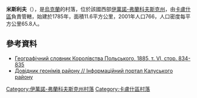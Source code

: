 {{coord|49|0|20|N|24|30|3|E|scale:30000|display=title}}

'''米斯利夫'''（{{lang-uk|Мислів}}），是[[烏克蘭|烏克蘭]]的村落，位於該國西部[[伊萬諾-弗蘭科夫斯克州|伊萬諾-弗蘭科夫斯克州]]，由[[卡盧什區|卡盧什區]]負責管轄，始建於1785年，面積11.6平方公里，2001年人口766，人口密度每平方公里65.8人。

==參考資料==
*[http://dir.icm.edu.pl/pl/Slownik_geograficzny/Tom_VI/834 Географічний словник Королівства Польського, 1885, т. VІ, стор. 834-835]
*[http://info-kalush.at.ua/index/dovidnik_vulic_sil_01/0-27 Довідник геонімів району // Інформаційний портал Калуського району]

{{DEFAULTSORT:Мислів}}
[[Category:伊萬諾-弗蘭科夫斯克州村落|Category:伊萬諾-弗蘭科夫斯克州村落]]
[[Category:卡盧什區村落|Category:卡盧什區村落]]


{{IvanoFrankivsk-geo-stub}}